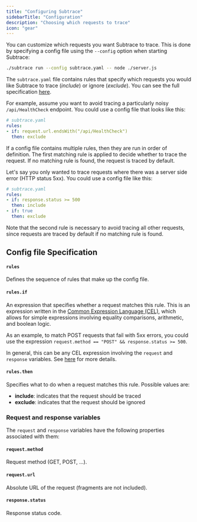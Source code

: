 ```yaml
---
title: "Configuring Subtrace"
sidebarTitle: "Configuration"
description: "Choosing which requests to trace"
icon: "gear"
---
```


You can customize which requests you want Subtrace to trace. This is done by specifying a config file using the `--config` option when starting Subtrace:

```bash
./subtrace run --config subtrace.yaml -- node ./server.js
```

The `subtrace.yaml` file contains rules that specify which requests you would like Subtrace to trace (_include_) or ignore (_exclude_). You can see the full specification [here](#config-file-specification).

For example, assume you want to avoid tracing a particularly noisy `/api/HealthCheck` endpoint. You could use a config file that looks like this: 

```yaml
# subtrace.yaml
rules:
- if: request.url.endsWith("/api/HealthCheck")
  then: exclude
```

If a config file contains multiple rules, then they are run in order of definition. The first matching rule is applied to decide whether to trace the request. If no matching rule is found, the request is traced by default. 

Let's say you only wanted to trace requests where there was a server side error (HTTP status 5xx). You could use a config file like this:

```yaml
# subtrace.yaml
rules:
- if: response.status >= 500
  then: include
- if: true
  then: exclude
```

Note that the second rule is necessary to avoid tracing all other requests, since requests are traced by default if no matching rule is found.

## Config file Specification

#### `rules`

Defines the sequence of rules that make up the config file.

#### `rules.if`

An expression that specifies whether a request matches this rule. This is an expression written in the [Common Expression Language (CEL)](https://github.com/google/cel-spec/blob/master/doc/intro.md), which allows for simple expressions involving equality comparisons, arithmetic, and boolean logic.

As an example, to match POST requests that fail with 5xx errors, you could use the expression `request.method == "POST" && response.status >= 500`.

In general, this can be any CEL expression involving the `request` and `response` variables. See [here](#request-and-response-variables) for more details.

#### `rules.then`

Specifies what to do when a request matches this rule. Possible values are: 
- **include**: indicates that the request should be traced
- **exclude**: indicates that the request should be ignored

### Request and response variables

The `request` and `response` variables have the following properties associated with them:

#### `request.method`
Request method (GET, POST, ...).

#### `request.url`
Absolute URL of the request (fragments are not included).

#### `response.status`
Response status code.